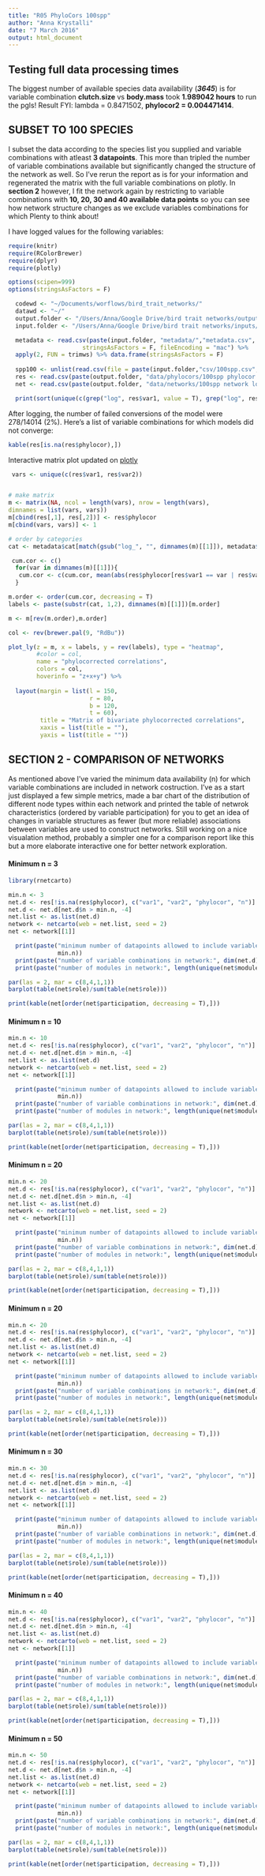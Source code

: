 ```yaml
---
title: "R05 PhyloCors 100spp"
author: "Anna Krystalli"
date: "7 March 2016"
output: html_document
---
```


## Testing full data processing times

The biggest number of available species data availability (***3645***) is for variable combination  **clutch.size** vs **body.mass** took **1.989042 hours** to run the pgls! Result FYI: lambda = 0.8471502, **phylocor2 = 0.004471414**.

## **SUBSET TO 100 SPECIES**

I subset the data according to the species list you supplied and variable combinations with atleast **3 datapoints**. This more than tripled the number of variable combinations available but significantly changed the structure of the network as well. So I've rerun the report as is for your information and regenerated the matrix with the full variable combinations on plotly. In **section 2** however, I fit the network again by restricting to variable combinations with **10, 20, 30 and 40 available data points** so you can see how network structure changes as we exclude variables combinations for which Plenty to think about!

I have logged values for the following variables:


```r
require(knitr)
require(RColorBrewer)
require(dplyr)
require(plotly)

options(scipen=999)
options(stringsAsFactors = F)

  codewd <- "~/Documents/worflows/bird_trait_networks/"
  datawd <- "~/"
  output.folder <- "/Users/Anna/Google Drive/bird trait networks/outputs/"
  input.folder <- "/Users/Anna/Google Drive/bird trait networks/inputs/data/"

  metadata <- read.csv(paste(input.folder, "metadata/","metadata.csv", sep = ""), 
                     stringsAsFactors = F, fileEncoding = "mac") %>% 
  apply(2, FUN = trimws) %>% data.frame(stringsAsFactors = F)
  
  spp100 <- unlist(read.csv(file = paste(input.folder,"csv/100spp.csv", sep= "")))
  res <- read.csv(paste(output.folder, "data/phylocors/100spp phylocor log.csv", sep = ""))
  net <- read.csv(paste(output.folder, "data/networks/100spp network log.csv", sep = ""))

  print(sort(unique(c(grep("log", res$var1, value = T), grep("log", res$var2, value = T)))))

```

After logging, the number of failed conversions of the model were 278/14014 (2%). Here's a list of variable combinations for which models did not converge:


```r

kable(res[is.na(res$phylocor),])
```


Interactive matrix plot updated on [plotly](https://plot.ly/~akrystalli/390/matrix-of-bivariate-phylocorrected-correlations/?share_key=qHQ5Ly08slumcssaIySgU2)


```r
 vars <- unique(c(res$var1, res$var2))


# make matrix
m <- matrix(NA, ncol = length(vars), nrow = length(vars),
dimnames = list(vars, vars))
m[cbind(res[,1], res[,2])] <- res$phylocor
m[cbind(vars, vars)] <- 1

# order by categories
cat <- metadata$cat[match(gsub("log_", "", dimnames(m)[[1]]), metadata$master.vname)]

 cum.cor <- c() 
  for(var in dimnames(m)[[1]]){
   cum.cor <- c(cum.cor, mean(abs(res$phylocor[res$var1 == var | res$var2 == var]), na.rm = T))
  }

m.order <- order(cum.cor, decreasing = T)
labels <- paste(substr(cat, 1,2), dimnames(m)[[1]])[m.order]

m <- m[rev(m.order),m.order]

col <- rev(brewer.pal(9, "RdBu"))

plot_ly(z = m, x = labels, y = rev(labels), type = "heatmap", 
        #color = col, 
        name = "phylocorrected correlations",
        colors = col,
        hoverinfo = "z+x+y") %>%
  
  layout(margin = list(l = 150,
                       r = 80,
                       b = 120,
                       t = 60),
         title = "Matrix of bivariate phylocorrected correlations",
         xaxis = list(title = ""),
         yaxis = list(title = "")) 

```



## SECTION 2 - COMPARISON OF NETWORKS

As mentioned above I've varied the minimum data availability (n) for which variable combinations are included in network costruction. I've as a start just displayed a few simple metrics, made a bar chart of the distribution of different node types within each network and printed the table of netwrok characteristics (ordered by variable participation) for you to get an idea of changes in variable structures as fewer (but more reliable) associations between variables are used to construct networks. Still working on a nice visualation method, probably a simpler one for a comparison report like this but a more elaborate interactive one for better network exploration.


#### Minimum n = 3
```r

library(rnetcarto)

min.n <- 3
net.d <- res[!is.na(res$phylocor), c("var1", "var2", "phylocor", "n")]
net.d <- net.d[net.d$n > min.n, -4]
net.list <- as.list(net.d)
network <- netcarto(web = net.list, seed = 2)
net <- network[[1]]

  print(paste("minimum number of datapoints allowed to include variable combinations in network:",
              min.n))
  print(paste("number of variable combinations in network:", dim(net.d)[1]))
  print(paste("number of modules in network:", length(unique(net$module))))

par(las = 2, mar = c(8,4,1,1))
barplot(table(net$role)/sum(table(net$role)))
```

```r
print(kable(net[order(net$participation, decreasing = T),]))


```

#### Minimum n = 10
```r

min.n <- 10
net.d <- res[!is.na(res$phylocor), c("var1", "var2", "phylocor", "n")]
net.d <- net.d[net.d$n > min.n, -4]
net.list <- as.list(net.d)
network <- netcarto(web = net.list, seed = 2)
net <- network[[1]]

  print(paste("minimum number of datapoints allowed to include variable combinations in network:",
              min.n))
  print(paste("number of variable combinations in network:", dim(net.d)[1]))
  print(paste("number of modules in network:", length(unique(net$module))))

par(las = 2, mar = c(8,4,1,1))
barplot(table(net$role)/sum(table(net$role)))
```

```r
print(kable(net[order(net$participation, decreasing = T),]))

```

#### Minimum n = 20
```r

min.n <- 20
net.d <- res[!is.na(res$phylocor), c("var1", "var2", "phylocor", "n")]
net.d <- net.d[net.d$n > min.n, -4]
net.list <- as.list(net.d)
network <- netcarto(web = net.list, seed = 2)
net <- network[[1]]

  print(paste("minimum number of datapoints allowed to include variable combinations in network:",
              min.n))
  print(paste("number of variable combinations in network:", dim(net.d)[1]))
  print(paste("number of modules in network:", length(unique(net$module))))

par(las = 2, mar = c(8,4,1,1))
barplot(table(net$role)/sum(table(net$role)))
```

```r
print(kable(net[order(net$participation, decreasing = T),]))

```


#### Minimum n = 20
```r

min.n <- 20
net.d <- res[!is.na(res$phylocor), c("var1", "var2", "phylocor", "n")]
net.d <- net.d[net.d$n > min.n, -4]
net.list <- as.list(net.d)
network <- netcarto(web = net.list, seed = 2)
net <- network[[1]]

  print(paste("minimum number of datapoints allowed to include variable combinations in network:",
              min.n))
  print(paste("number of variable combinations in network:", dim(net.d)[1]))
  print(paste("number of modules in network:", length(unique(net$module))))

par(las = 2, mar = c(8,4,1,1))
barplot(table(net$role)/sum(table(net$role)))
```

```r
print(kable(net[order(net$participation, decreasing = T),]))

```

#### Minimum n = 30
```r

min.n <- 30
net.d <- res[!is.na(res$phylocor), c("var1", "var2", "phylocor", "n")]
net.d <- net.d[net.d$n > min.n, -4]
net.list <- as.list(net.d)
network <- netcarto(web = net.list, seed = 2)
net <- network[[1]]

  print(paste("minimum number of datapoints allowed to include variable combinations in network:",
              min.n))
  print(paste("number of variable combinations in network:", dim(net.d)[1]))
  print(paste("number of modules in network:", length(unique(net$module))))

par(las = 2, mar = c(8,4,1,1))
barplot(table(net$role)/sum(table(net$role)))
```

```r
print(kable(net[order(net$participation, decreasing = T),]))

```

#### Minimum n = 40
```r

min.n <- 40
net.d <- res[!is.na(res$phylocor), c("var1", "var2", "phylocor", "n")]
net.d <- net.d[net.d$n > min.n, -4]
net.list <- as.list(net.d)
network <- netcarto(web = net.list, seed = 2)
net <- network[[1]]

  print(paste("minimum number of datapoints allowed to include variable combinations in network:",
              min.n))
  print(paste("number of variable combinations in network:", dim(net.d)[1]))
  print(paste("number of modules in network:", length(unique(net$module))))

par(las = 2, mar = c(8,4,1,1))
barplot(table(net$role)/sum(table(net$role)))
```

```r
print(kable(net[order(net$participation, decreasing = T),]))

```

#### Minimum n = 50
```r

min.n <- 50
net.d <- res[!is.na(res$phylocor), c("var1", "var2", "phylocor", "n")]
net.d <- net.d[net.d$n > min.n, -4]
net.list <- as.list(net.d)
network <- netcarto(web = net.list, seed = 2)
net <- network[[1]]

  print(paste("minimum number of datapoints allowed to include variable combinations in network:",
              min.n))
  print(paste("number of variable combinations in network:", dim(net.d)[1]))
  print(paste("number of modules in network:", length(unique(net$module))))

par(las = 2, mar = c(8,4,1,1))
barplot(table(net$role)/sum(table(net$role)))
```

```r
print(kable(net[order(net$participation, decreasing = T),]))

```